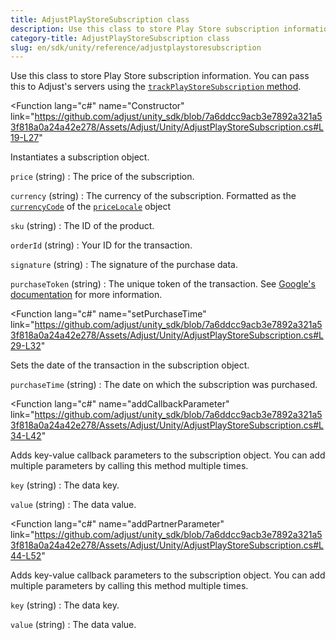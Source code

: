 ```yaml
---
title: AdjustPlayStoreSubscription class
description: Use this class to store Play Store subscription information.
category-title: AdjustPlayStoreSubscription class
slug: en/sdk/unity/reference/adjustplaystoresubscription
---
```


Use this class to store Play Store subscription information. You can pass this to Adjust's servers using the [`trackPlayStoreSubscription` method](#unity-trackplaystoresubscription-invocation).

<Function
  lang="c#"
  name="Constructor"
  link="https://github.com/adjust/unity_sdk/blob/7a6ddcc9acb3e7892a321a53f818a0a24a42e278/Assets/Adjust/Unity/AdjustPlayStoreSubscription.cs#L19-L27"
>

Instantiates a subscription object.

<slot slot="snippet">


<Constructor />

</slot>

<slot slot="parameters">

`price` (string)
: The price of the subscription.

`currency` (string)
: The currency of the subscription. Formatted as the [`currencyCode`](https://developer.apple.com/documentation/foundation/nslocale/1642836-currencycode?language=objc) of the [`priceLocale`](https://developer.apple.com/documentation/storekit/skproduct/1506145-pricelocale?language=objc) object

`sku` (string)
: The ID of the product.

`orderId` (string)
: Your ID for the transaction.

`signature` (string)
: The signature of the purchase data.

`purchaseToken` (string)
: The unique token of the transaction. See [Google's documentation](https://developer.android.com/reference/com/android/billingclient/api/Purchase#getPurchaseToken()) for more information.

</slot>

</Function>

<Function
  lang="c#"
  name="setPurchaseTime"
  link="https://github.com/adjust/unity_sdk/blob/7a6ddcc9acb3e7892a321a53f818a0a24a42e278/Assets/Adjust/Unity/AdjustPlayStoreSubscription.cs#L29-L32"
>

Sets the date of the transaction in the subscription object.

<slot slot="snippet">


<SetPurchaseTime />

</slot>

<slot slot="parameters">

`purchaseTime` (string)
: The date on which the subscription was purchased.

</slot>

</Function>

<Function
  lang="c#"
  name="addCallbackParameter"
  link="https://github.com/adjust/unity_sdk/blob/7a6ddcc9acb3e7892a321a53f818a0a24a42e278/Assets/Adjust/Unity/AdjustPlayStoreSubscription.cs#L34-L42"
>

Adds key-value callback parameters to the subscription object. You can add multiple parameters by calling this method multiple times.

<slot slot="snippet">


<AddCallbackParameter />

</slot>

<slot slot="parameters">

`key` (string)
: The data key.

`value` (string)
: The data value.

</slot>

</Function>

<Function
  lang="c#"
  name="addPartnerParameter"
  link="https://github.com/adjust/unity_sdk/blob/7a6ddcc9acb3e7892a321a53f818a0a24a42e278/Assets/Adjust/Unity/AdjustPlayStoreSubscription.cs#L44-L52"
>

Adds key-value callback parameters to the subscription object. You can add multiple parameters by calling this method multiple times.

<slot slot="snippet">


<AddPartnerParameter />

</slot>

<slot slot="parameters">

`key` (string)
: The data key.

`value` (string)
: The data value.

</slot>

</Function>
